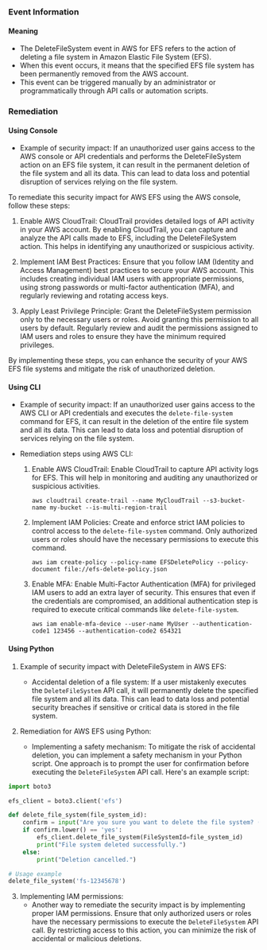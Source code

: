 
### Event Information

#### Meaning

- The DeleteFileSystem event in AWS for EFS refers to the action of deleting a file system in Amazon Elastic File System (EFS).
- When this event occurs, it means that the specified EFS file system has been permanently removed from the AWS account.
- This event can be triggered manually by an administrator or programmatically through API calls or automation scripts.

### Remediation

#### Using Console

- Example of security impact: If an unauthorized user gains access to the AWS console or API credentials and performs the DeleteFileSystem action on an EFS file system, it can result in the permanent deletion of the file system and all its data. This can lead to data loss and potential disruption of services relying on the file system.

To remediate this security impact for AWS EFS using the AWS console, follow these steps:

1. Enable AWS CloudTrail: CloudTrail provides detailed logs of API activity in your AWS account. By enabling CloudTrail, you can capture and analyze the API calls made to EFS, including the DeleteFileSystem action. This helps in identifying any unauthorized or suspicious activity.

2. Implement IAM Best Practices: Ensure that you follow IAM (Identity and Access Management) best practices to secure your AWS account. This includes creating individual IAM users with appropriate permissions, using strong passwords or multi-factor authentication (MFA), and regularly reviewing and rotating access keys.

3. Apply Least Privilege Principle: Grant the DeleteFileSystem permission only to the necessary users or roles. Avoid granting this permission to all users by default. Regularly review and audit the permissions assigned to IAM users and roles to ensure they have the minimum required privileges.

By implementing these steps, you can enhance the security of your AWS EFS file systems and mitigate the risk of unauthorized deletion.

#### Using CLI

- Example of security impact: If an unauthorized user gains access to the AWS CLI or API credentials and executes the `delete-file-system` command for EFS, it can result in the deletion of the entire file system and all its data. This can lead to data loss and potential disruption of services relying on the file system.

- Remediation steps using AWS CLI:
  1. Enable AWS CloudTrail: Enable CloudTrail to capture API activity logs for EFS. This will help in monitoring and auditing any unauthorized or suspicious activities.
     ```
     aws cloudtrail create-trail --name MyCloudTrail --s3-bucket-name my-bucket --is-multi-region-trail
     ```
  2. Implement IAM Policies: Create and enforce strict IAM policies to control access to the `delete-file-system` command. Only authorized users or roles should have the necessary permissions to execute this command.
     ```
     aws iam create-policy --policy-name EFSDeletePolicy --policy-document file://efs-delete-policy.json
     ```
  3. Enable MFA: Enable Multi-Factor Authentication (MFA) for privileged IAM users to add an extra layer of security. This ensures that even if the credentials are compromised, an additional authentication step is required to execute critical commands like `delete-file-system`.
     ```
     aws iam enable-mfa-device --user-name MyUser --authentication-code1 123456 --authentication-code2 654321
     ```

#### Using Python

1. Example of security impact with DeleteFileSystem in AWS EFS:
   - Accidental deletion of a file system: If a user mistakenly executes the `DeleteFileSystem` API call, it will permanently delete the specified file system and all its data. This can lead to data loss and potential security breaches if sensitive or critical data is stored in the file system.

2. Remediation for AWS EFS using Python:
   - Implementing a safety mechanism: To mitigate the risk of accidental deletion, you can implement a safety mechanism in your Python script. One approach is to prompt the user for confirmation before executing the `DeleteFileSystem` API call. Here's an example script:

```python
import boto3

efs_client = boto3.client('efs')

def delete_file_system(file_system_id):
    confirm = input("Are you sure you want to delete the file system? (yes/no): ")
    if confirm.lower() == 'yes':
        efs_client.delete_file_system(FileSystemId=file_system_id)
        print("File system deleted successfully.")
    else:
        print("Deletion cancelled.")

# Usage example
delete_file_system('fs-12345678')
```

3. Implementing IAM permissions:
   - Another way to remediate the security impact is by implementing proper IAM permissions. Ensure that only authorized users or roles have the necessary permissions to execute the `DeleteFileSystem` API call. By restricting access to this action, you can minimize the risk of accidental or malicious deletions.

